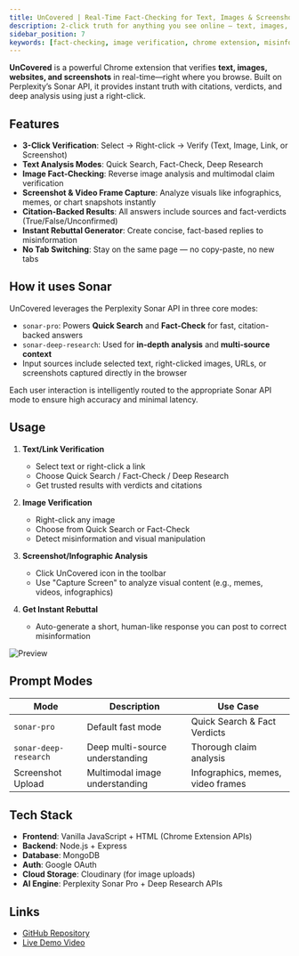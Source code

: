 ```yaml
---
title: UnCovered | Real-Time Fact-Checking for Text, Images & Screenshots
description: 2-click truth for anything you see online — text, images, screenshots, and links — without leaving the page.
sidebar_position: 7
keywords: [fact-checking, image verification, chrome extension, misinformation, sonar, perplexity, uncovered]
---
```


**UnCovered** is a powerful Chrome extension that verifies **text, images, websites, and screenshots** in real-time—right where you browse. Built on Perplexity’s Sonar API, it provides instant truth with citations, verdicts, and deep analysis using just a right-click.

## Features

- **3-Click Verification**: Select → Right-click → Verify (Text, Image, Link, or Screenshot)
- **Text Analysis Modes**: Quick Search, Fact-Check, Deep Research
- **Image Fact-Checking**: Reverse image analysis and multimodal claim verification
- **Screenshot & Video Frame Capture**: Analyze visuals like infographics, memes, or chart snapshots instantly
- **Citation-Backed Results**: All answers include sources and fact-verdicts (True/False/Unconfirmed)
- **Instant Rebuttal Generator**: Create concise, fact-based replies to misinformation
- **No Tab Switching**: Stay on the same page — no copy-paste, no new tabs

## How it uses Sonar

UnCovered leverages the Perplexity Sonar API in three core modes:

- `sonar-pro`: Powers **Quick Search** and **Fact-Check** for fast, citation-backed answers  
- `sonar-deep-research`: Used for **in-depth analysis** and **multi-source context**  
- Input sources include selected text, right-clicked images, URLs, or screenshots captured directly in the browser

Each user interaction is intelligently routed to the appropriate Sonar API mode to ensure high accuracy and minimal latency.

## Usage

1. **Text/Link Verification**
   - Select text or right-click a link
   - Choose Quick Search / Fact-Check / Deep Research
   - Get trusted results with verdicts and citations

2. **Image Verification**
   - Right-click any image
   - Choose from Quick Search or Fact-Check
   - Detect misinformation and visual manipulation

3. **Screenshot/Infographic Analysis**
   - Click UnCovered icon in the toolbar
   - Use "Capture Screen" to analyze visual content (e.g., memes, videos, infographics)

4. **Get Instant Rebuttal**
   - Auto-generate a short, human-like response you can post to correct misinformation

![Preview](https://res.cloudinary.com/dvk80x6fi/image/upload/v1748276656/final-diagram_zssp87.png)

## Prompt Modes

| Mode | Description | Use Case |
|------|-------------|----------|
| `sonar-pro` | Default fast mode | Quick Search & Fact Verdicts |
| `sonar-deep-research` | Deep multi-source understanding | Thorough claim analysis |
| Screenshot Upload | Multimodal image understanding | Infographics, memes, video frames |

## Tech Stack

- **Frontend**: Vanilla JavaScript + HTML (Chrome Extension APIs)
- **Backend**: Node.js + Express
- **Database**: MongoDB
- **Auth**: Google OAuth
- **Cloud Storage**: Cloudinary (for image uploads)
- **AI Engine**: Perplexity Sonar Pro + Deep Research APIs

## Links

- [GitHub Repository](https://github.com/aayushsingh7/UnCovered)
- [Live Demo Video](https://youtu.be/WJxW91eu0fs)

